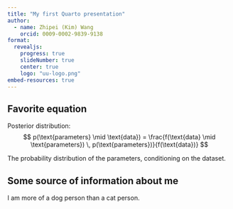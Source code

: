 ```yaml
---
title: "My first Quarto presentation"
author:
  - name: Zhipei (Kim) Wang
    orcid: 0009-0002-9839-9138
format: 
  revealjs:
    progress: true
    slideNumber: true
    center: true
    logo: "uu-logo.png"
embed-resources: true
---
```



## Favorite equation

Posterior distribution: 
$$
p(\text{parameters} \mid \text{data}) = \frac{f(\text{data} \mid \text{parameters}) \, p(\text{parameters})}{f(\text{data})}
$$

The probability distribution of the parameters, conditioning on the dataset.

## Some source of information about me

I am more of a dog person than a cat person.